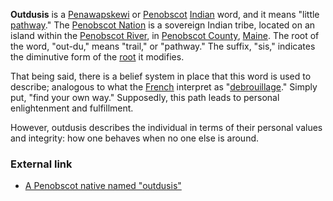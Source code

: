 '''Outdusis''' is a [[Penawapskewi]] or [[Penobscot]] [[Indian]] word, and it means "little [[pathway]]." The [http://www.penobscotnation.org Penobscot Nation] is a sovereign Indian tribe, located on an island within the [[Penobscot River]], in [[Penobscot County]], [[Maine]]. The root of the word, "out-du," means "trail," or "pathway." The suffix, "sis," indicates the diminutive form of the [[root]] it modifies.

That being said, there is a belief system in place that this word is used to describe; analogous to what the [[French]] interpret as "[[debrouillage]]."  Simply put, "find your own way."  Supposedly, this path leads to personal enlightenment and fulfillment.

However, outdusis describes the individual in terms of their personal values and integrity: how one behaves when no one else is around.  

 
=== External link ===

* [http://www.outdusis.com A Penobscot native named "outdusis"]


<!--[[User:216.204.52.11|216.204.52.11]] 20:44, 28 Mar 2005 (UTC)--iabasis-->